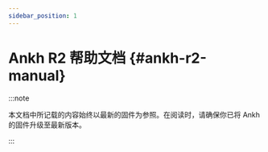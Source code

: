 ```yaml
---
sidebar_position: 1
---
```


# Ankh R2 帮助文档 {#ankh-r2-manual}



:::note

本文档中所记载的内容始终以最新的固件为参照。在阅读时，请确保你已将 Ankh 的固件升级至最新版本。

:::
